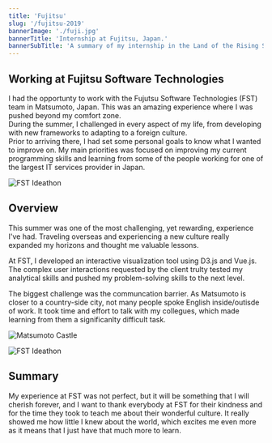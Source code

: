 ```yaml
---
title: 'Fujitsu'
slug: '/fujitsu-2019'
bannerImage: './fuji.jpg'
bannerTitle: 'Internship at Fujitsu, Japan.'
bannerSubTitle: 'A summary of my internship in the Land of the Rising Sun'
---
```



## Working at Fujitsu Software Technologies 


I had the opportunty to work with the Fujutsu Software Technologies (FST) team in Matsumoto, Japan. This was an amazing experience where I was pushed beyond my comfort zone.  
During the summer, I challenged in every aspect of my life, from developing with new frameworks to adapting to a foreign culture.  
Prior to arriving there, I had set some personal goals to know what I wanted to improve on. My main priorities was focused on improving my current programming skills and learning from some of the people working for one of the largest IT services provider in Japan.  


<Grid columns={2}>

![](./stack.png "FST Ideathon")

<div>
 <h2>Overview</h2>
 <p>This summer was one of the most challenging, yet rewarding, experience I've had. Traveling overseas and experiencing a new culture really expanded my horizons and thought me valuable lessons.</p>
 <p>At FST, I developed an interactive visualization tool using D3.js and Vue.js. The complex user interactions requested by the client trulty tested my analytical skills and pushed my problem-solving skills to the next level.</p>
 <p>The biggest challenge was the communcation barrier. As Matsumoto is closer to a country-side city, not many people spoke English inside/outisde of work. It took time and effort to talk with my collegues, which made learning from them a significanlty difficult task. </p> 
</div>

![](./matsumoto-castle.jpg "Matsumoto Castle")


![](./fst_ideathon.JPG "FST Ideathon") 
</Grid>




## Summary

My experience at FST was not perfect, but it will be something that I will cherish forever, and I want to thank everybody at FST for their kindness and for the time they took to teach me about their wonderful culture. It really showed me how little I knew about the world, which excites me even more as it means that I just have that much more to learn.
